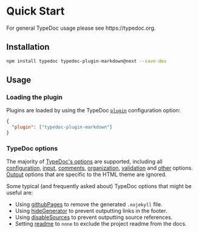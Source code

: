 
# Quick Start

<Callout type="info">
  For general TypeDoc usage please see https://typedoc.org.
</Callout>

## Installation

```sh npm2yarn
npm install typedoc typedoc-plugin-markdown@next --save-dev
```

## Usage

### Loading the plugin

Plugins are loaded by using the TypeDoc [`plugin`](https://typedoc.org/options/configuration/#plugin) configuration option:

```json filename="typedoc.json"
{
  "plugin": ["typedoc-plugin-markdown"]
}
```

### TypeDoc options

The majority of [TypeDoc's options](https://typedoc.org/options/) are supported, including all [configuration](https://typedoc.org/options/configuration/), [input](https://typedoc.org/options/input/), [comments](https://typedoc.org/options/comments/), [organization](https://typedoc.org/options/organization/), [validation](https://typedoc.org/options/validation/) and [other](https://typedoc.org/options/other/) options.
[Output](https://typedoc.org/options/output/) options that are specific to the HTML theme are ignored.

Some typical (and frequently asked about) TypeDoc options that might be useful are:

- Using [githubPages](https://typedoc.org/options/output/#githubpages) to remove the generated `.nojekyll` file.
- Using [hideGenerator](https://typedoc.org/options/output/#hidegenerator) to prevent outputting links in the footer.
- Using [disableSources](https://typedoc.org/options/output/#disablesources) to prevent outputting source references.
- Setting [readme](https://typedoc.org/options/input/#readme) to `none` to exclude the project readme from the docs.
